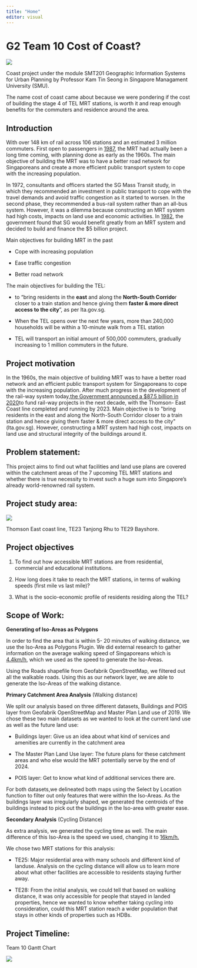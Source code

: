 ```yaml
---
title: "Home"
editor: visual
---
```


# G2 Team 10 Cost of Coast?

![](images/photo_2022-11-20_17-22-10.jpg)

Coast project under the module SMT201 Geographic Information Systems for Urban Planning by Professor Kam Tin Seong in Singapore Managament University (SMU).

The name cost of coast came about because we were pondering if the cost of building the stage 4 of TEL MRT stations, is worth it and reap enough benefits for the commuters and residence around the area.

## Introduction

With over 148 km of rail across 106 stations and an estimated 3 million commuters. First open to passengers in [1987](https://www.sgtrains.com/network-history.html), the MRT had actually been a long time coming, with planning done as early as the 1960s. The main objective of building the MRT was to have a better road network for Singaporeans and create a more efficient public transport system to cope with the increasing population. 

In 1972, consultants and officers started the SG Mass Transit study, in which they recommended an investment in public transport to cope with the travel demands and avoid traffic congestion as it started to worsen. In the second phase, they recommended a bus-rail system rather than an all-bus system. However, it was a dilemma because constructing an MRT system had high costs, impacts on land use and economic activities. In [1982](https://www.sgtrains.com/network-history.html), the government found that SG would benefit greatly from an MRT system and decided to build and finance the \$5 billion project.

Main objectives for building MRT in the past

-   Cope with increasing population

-   Ease traffic congestion

-   Better road network

The main objectives for building the TEL:

-   to "bring residents in the **east** and along the **North-South Corrido**r closer to a train station and hence giving them **faster & more direct access to the city**", as per lta.gov.sg.

-   When the TEL opens over the next few years, more than 240,000 households will be within a 10-minute walk from a TEL station

-   TEL will transport an initial amount of 500,000 commuters, gradually increasing to 1 million commuters in the future.

## Project motivation

In the 1960s, the main objective of building MRT was to have a better road network and an efficient public transport system for Singaporeans to cope with the increasing population. After much progress in the development of the rail-way system today,[ the Government announced a \$87.5 billion in 2020 ](https://www.roots.gov.sg/stories-landing/stories/the-mass-rapid-transit/story)to fund rail-way projects in the next decade, with the Thomson- East Coast line completed and running by 2023. Main objective is to \"bring residents in the east and along the North-South Corridor closer to a train station and hence giving them faster & more direct access to the city\" (lta.gov.sg). However, constructing a MRT system had high cost, impacts on land use and structural integrity of the buildings around it.

## Problem statement:

This project aims to find out what facilities and land use plans are covered within the catchment areas of the 7 upcoming TEL MRT stations and whether there is true necessity to invest such a huge sum into Singapore's already world-renowned rail system.

## Project study area:

![](images/TEL_Diagram-scaled.jpg)

Thomson East coast line, TE23 Tanjong Rhu to TE29 Bayshore.

## Project objectives

1.  To find out how accessible MRT stations are from residential, commercial and educational institutions.

2.  How long does it take to reach the MRT stations, in terms of walking speeds (first mile vs last mile)?

3.  What is the socio-economic profile of residents residing along the TEL?

## Scope of Work:

**Generating of Iso-Areas as Polygons**

In order to find the area that is within 5- 20 minutes of walking distance, we use the Iso-Area as Polygons Plugin. We did external research to gather information on the average walking speed of Singaporeans which is [4.4km/h](https://ascelibrary.org/doi/10.1061/%28ASCE%290733-947X%281986%29112%3A3%28229%29), which we used as the speed to generate the Iso-Areas.

Using the Roads shapefile from Geofabrik OpenStreetMap, we filtered out all the walkable roads. Using this as our network layer, we are able to generate the Iso-Areas of the walking distance.

**Primary Catchment Area Analysis** (Walking distance)

We split our analysis based on three different datasets, Buildings and POIS layer from Geofabrik OpenStreetMap and Master Plan Land use of 2019. We chose these two main datasets as we wanted to look at the current land use as well as the future land use: 

-   Buildings layer: Give us an idea about what kind of services and amenities are currently in the catchment area

-   The Master Plan Land Use layer: The future plans for these catchment areas and who else would the MRT potentially serve by the end of 2024. 

-   POIS layer: Get to know what kind of additional services there are.

For both datasets,we delineated both maps using the Select by Location function to filter out only features that were within the Iso-Areas. As the buildings layer was irregularly shaped, we generated the centroids of the buildings instead to pick out the buildings in the Iso-area with greater ease.

**Secondary Analysis** (Cycling Distance)

As extra analysis, we generated the cycling time as well. The main difference of this Iso-Area is the speed we used, changing it to [16km/h.](https://www.bikelockwiki.com/average-cycling-speed/#:~:text=The%20average%20speed%20of%20a,-19%20km%2Fh)

We chose two MRT stations for this analysis:

-   TE25: Major residential area with many schools and different kind of landuse. Analysis on the cycling distance will allow us to learn more about what other facilities are accessible to residents staying further away.

-   TE28: From the initial analysis, we could tell that based on walking distance, it was only accessible for people that stayed in landed properties, hence we wanted to know whether taking cycling into consideration, could this MRT station reach a wider population that stays in other kinds of properties such as HDBs.

## Project Timeline:

Team 10 Gantt Chart

![](images/photo_2022-11-20_17-14-56.jpg)
